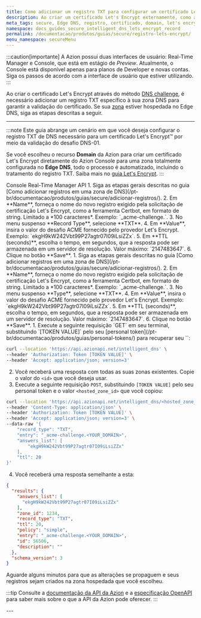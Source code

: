 ```yaml
---
title: Como adicionar um registro TXT para configurar um certificado Let's Encrypt
description: Ao criar um certificado Let's Encrypt externamente, como ao usar a ferramenta oficial Certbot do Let's Encrypt, para um hostname hospedado no Edge DNS, é necessário adicionar o registro TXT exigido para o desafio DNS.
meta_tags: secure, Edge DNS, registro, certificado, domain, let's encrypt
namespace: docs_guides_secure_intelligent_dns_lets_encrypt_record
permalink: /documentacao/produtos/guias/secure/registro-lets-encrypt/
menu_namespace: secureMenu
---
```



:::caution[importante]
A Azion possui duas interfaces de usuário: Real-Time Manager e Console, que está em estágio de *Preview*. Atualmente, o Console está disponível apenas para planos de Developer e novas contas. Siga os passos de acordo com a interface de usuário que estiver utilizando.
:::

Ao criar o certificado Let's Encrypt através do método [DNS challenge](https://letsencrypt.org/docs/challenge-types/#dns-01-challenge), é necessário adicionar um registro TXT específico à sua zona DNS para garantir a validação do certificado. Se sua [zona](/pt-br/documentacao/produtos/guias/secure/edge-dns-definir-main-settings/) estiver hospedada no Edge DNS, siga as etapas descritas a seguir.

<LetsEncryptExpiration />

---

:::note
Este guia abrange um cenário em que você deseja configurar o registro TXT de DNS necessário para um certificado Let's Encrypt™ por meio da validação do desafio DNS-01.

Se você escolheu o recurso **Domain** da Azion para criar um certificado Let's Encrypt diretamente do Azion Console para uma zona totalmente configurada no **Edge DNS**, todo o processo é automatizado, incluindo o tratamento do registro TXT. Saiba mais no [guia Let's Encrypt](/pt-br/documentacao/produtos/guias/como-gerar-um-certificado-lets-encrypt/).
:::

<Tabs client:visible>
    <Fragment slot="tab.console">Console</Fragment>
    <Fragment slot="tab.rtm">Real-Time Manager</Fragment>
    <Fragment slot="tab.api">API</Fragment>

<Fragment slot="panel.console">
1. Siga as etapas gerais descritas no guia [Como adicionar registros em uma zona de DNS](/pt-br/documentacao/produtos/guias/secure/adicionar-registros/).
2. Em **Name**, forneça o nome do novo registro exigido pela solicitação de certificação Let's Encrypt, como a ferramenta Certbot, em formato de string. Limitado a *100 caracteres*. Exemplo: `_acme-challenge.<SEU_DOMINIO>`.
3. No menu suspenso **Record Type**, selecione **TXT**.
4. Em **Value**, insira o valor do desafio ACME fornecido pelo provedor Let's Encrypt. Exemplo: `ekgH9kW242Vbt99P27agtr07I09iLsiZZx`.
5. Em **TTL (seconds)**, escolha o tempo, em segundos, que a resposta pode ser armazenada em um servidor de resolução. Valor máximo: `2147483647`.
6. Clique no botão **Save**.
</Fragment>

<Fragment slot="panel.rtm">
1. Siga as etapas gerais descritas no guia [Como adicionar registros em uma zona de DNS](/pt-br/documentacao/produtos/guias/secure/adicionar-registros/).
2. Em **Name**, forneça o nome do novo registro exigido pela solicitação de certificação Let's Encrypt, como a ferramenta Certbot, em formato de string. Limitado a *100 caracteres*. Exemplo: `_acme-challenge.<SEU_DOMINIO>`.
3. No menu suspenso **Type**, selecione **TXT**.
4. Em **Value**, insira o valor do desafio ACME fornecido pelo provedor Let's Encrypt. Exemplo: `ekgH9kW242Vbt99P27agtr07I09iLsiZZx`.
5. Em **TTL (seconds)**, escolha o tempo, em segundos, que a resposta pode ser armazenada em um servidor de resolução. Valor máximo: `2147483647`.
6. Clique no botão **Save**.
</Fragment>

<Fragment slot="panel.api">
1. Execute a seguinte requisição `GET` em seu terminal, substituindo `[TOKEN VALUE]` pelo seu [personal token](/pt-br/documentacao/produtos/guias/personal-tokens/) para recuperar seu `<hosted_zone_id>`:

```bash
curl --location 'https://api.azionapi.net/intelligent_dns' \
--header 'Authorization: Token [TOKEN VALUE]' \
--header 'Accept: application/json; version=3'
```

2. Você receberá uma resposta com todas as suas zonas existentes. Copie o valor do `<id>` que você deseja usar.
3. Execute a seguinte requisição `POST`, substituindo `[TOKEN VALUE]` pelo seu personal token e o valor `<hosted_zone_id>` que você copiou:

```bash
curl --location 'https://api.azionapi.net/intelligent_dns/<hosted_zone_id>/records' \
--header 'Content-Type: application/json' \
--header 'Authorization: Token [TOKEN VALUE]' \
--header 'Accept: application/json; version=3' \
--data-raw '{
    "record_type": "TXT",
    "entry": "_acme-challenge.<YOUR_DOMAIN>",
    "answers_list": [
        "ekgH9kW242Vbt99P27agtr07I09iLsiZZx"
    ],
    "ttl": 20
}'
```

4. Você receberá uma resposta semelhante a esta:

```json
{
  "results": {
    "answers_list": [
      "ekgH9kW242Vbt99P27agtr07I09iLsiZZx"
    ],
    "zone_id": 1234,
    "record_type": "TXT",
    "ttl": 20,
    "policy": "simple",
    "entry": "_acme-challenge.<YOUR_DOMAIN>",
    "id": 56506,
    "description": ""
  },
  "schema_version": 3
}
```

Aguarde alguns minutos para que as alterações se propaguem e seus registros sejam criados na zona hospedada que você escolheu.

:::tip
Consulte a [documentação da API da Azion](https://api.azion.com/) e a [especificação OpenAPI](https://github.com/aziontech/azionapi-openapi/) para saber mais sobre o que a API da Azion pode oferecer.
:::
</Fragment>

</Tabs>
---

